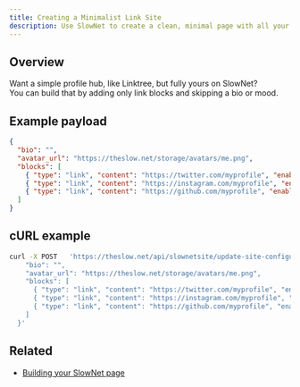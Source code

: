 ```yaml
---
title: Creating a Minimalist Link Site
description: Use SlowNet to create a clean, minimal page with all your important links.
---
```



## Overview

Want a simple profile hub, like Linktree, but fully yours on SlowNet?  
You can build that by adding only link blocks and skipping a bio or mood.

## Example payload

```json
{
  "bio": "",
  "avatar_url": "https://theslow.net/storage/avatars/me.png",
  "blocks": [
    { "type": "link", "content": "https://twitter.com/myprofile", "enabled": true },
    { "type": "link", "content": "https://instagram.com/myprofile", "enabled": true },
    { "type": "link", "content": "https://github.com/myprofile", "enabled": true }
  ]
}
```

## cURL example

```bash
curl -X POST   'https://theslow.net/api/slownetsite/update-site-configuration'   -H 'X-API-KEY: YOUR_API_KEY'   -H 'Content-Type: application/json'   -d '{
    "bio": "",
    "avatar_url": "https://theslow.net/storage/avatars/me.png",
    "blocks": [
      { "type": "link", "content": "https://twitter.com/myprofile", "enabled": true },
      { "type": "link", "content": "https://instagram.com/myprofile", "enabled": true },
      { "type": "link", "content": "https://github.com/myprofile", "enabled": true }
    ]
  }'
```

<AuthSnippet/>

## Related

- [Building your SlowNet page](building-your-slownet-page)

<SupportSnippet/>